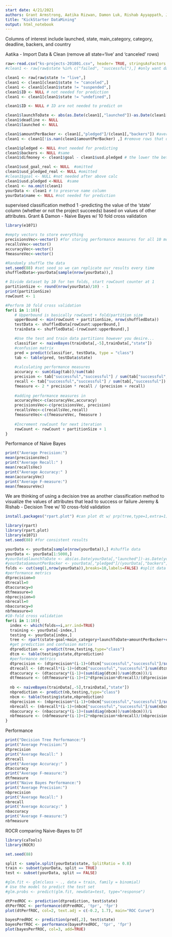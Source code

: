 ```yaml
---
start date: 4/21/2021
authors: Grant Armstrong, Aatika Rizwan, Damon Luk, Rishab Ayyappath, Jeremy Amand
title: "KickStarter DataMining"
output: html_notebook
---
```

Columns of interest include launched, state, main_category, category, deadline, backers, and country
 
Aatika - Import Data & Clean (remove all state='live' and 'canceled' rows) 
```r
raw<-read.csv("ks-projects-201801.csv", header= TRUE, stringsAsFactors = TRUE) # read in local file
#clean1 <- raw[raw$state %in% c("failed", "successful"),] #only want data that is confimed fail or success

clean1 <- raw[raw$state != "live",]
clean1 <- clean1[clean1$state != "canceled",]
clean1 <- clean1[clean1$state != "suspended",]
clean1$ID <- NULL # not needed for prediction
clean1 <- clean1[clean1$state != "undefined",]

clean1$ID <- NULL # ID are not needed to predict on 

clean1$launchToDate <- abs(as.Date(clean1[,"launched"])-as.Date(clean1[,"deadline"])) #days between launch and deadline
clean1$deadline <- NULL
clean1$launched <- NULL

clean1$amountPerBacker <- clean1[,"pledged"]/(clean1[,"backers"]) #average amount spent by each backer
clean1 <- clean1[!is.nan(clean1$amountPerBacker) ,] #remove rows that do not have defined number for avg amnt per backer

clean1$pledged <- NULL #not needed for predicting
clean1$backers <- NULL #same
clean1$difmoney <- clean1$goal - clean1$usd.pledged # the lower the better? 

clean1$usd_goal_real <- NULL  #omitted
clean1$usd_pledged_real <- NULL #omitted
#clean1$goal <- NULL #not needed after above calc
clean1$usd.pledged <-NULL  #same
clean1 <- na.omit(clean1)
yourData <- clean1 # to preserve name column
yourData$name <- NULL #not needed for prediction
```

supervised classification method 1 -predicting the value of the ‘state’ column (whether or not the project succeeds) based on values of other attributes.
Grant & Damon - Naive Bayes w/ 10 fold cross validation
```r
library(e1071)

#empty vectors to store everything
precisionsVec<-vector() #for storing performance measures for all 10 models
recallsVec<-vector()
accuracyVec<-vector()
fmeasureVec<-vector()

#Randomly shuffle the data
set.seed(88) #set seed so we can replicate our results every time
shuffledData<-yourData[sample(nrow(yourData)),]

# Divide dataset by 10 for ten folds, start rowCount counter at 1
partitionSize <- round(nrow(yourData)/10) - 1
print(partitionSize) 
rowCount <- 1

#Perform 10 fold cross validation
for(i in 1:10){
    # Upperbound is basically rowCount + fold/partition size
    upperBound <- min(rowCount + partitionSize, nrow(shuffledData))
    testData <- shuffledData[rowCount:upperBound,]
    trainData <- shuffledData[-(rowCount:upperBound),]

    #Use the test and train data partitions however you desire...
    classifier <- naiveBayes(trainData[,-5],trainData[,"state"])
    #confusion matrix 
    pred = predict(classifier, testData, type = "class")
    tab <- table(pred, testData$state)
    
    #calculating performance measures
    accuracy <- sum(diag(tab))/sum(tab)
    precision <- tab["successful","successful"] / sum(tab["successful",]) # Precision = TP / (TP + FP)
    recall <- tab["successful","successful"] / sum(tab[,"successful"]) # Recall = TP / (TP + FN)
    fmeasure <- 2 * precision * recall / (precision + recall)
    
    #adding performance measures in 
    accuracyVec<-c(accuracyVec,accuracy)
    precisionsVec<-c(precisionsVec, precision)
    recallsVec<-c(recallsVec,recall)
    fmeasureVec<-c(fmeasureVec, fmeasure )
    
    #Increment rowCount for next iteration
    rowCount <- rowCount + partitionSize + 1
}

```

Performance of Naive Bayes
```r
print("Average Precision:")
mean(precisionsVec)
print("Average Recall:" )
mean(recallsVec)
print("Average Accuracy:" )
mean(accuracyVec)
print("Average F-measure:")
mean(fmeasureVec)
```


We are thinking of using a decision tree as another classification method 
to visualize the values of attributes that lead to success or failure
Jeremy & Rishab - Decision Tree w/ 10 cross-fold validation

```r
install.packages("rpart.plot") #can plot dt w/ prp(tree,type=1,extra=1)
```

```r
library(rpart)
library(rpart.plot)
library(e1071)
set.seed(88) #for consistent results

yourData <- yourData[sample(nrow(yourData)),] #shuffle data
yourData <- yourData[1:5000,]
#yourData$launchToDate <- abs(as.Date(yourData[,"launched"])-as.Date(yourData[,"deadline"])) #days between launch and deadline
#yourData$amountPerBacker <- yourData[,"pledged"]/(yourData[,"backers"]) #average amount spent by each backer
folds <- cut(seq(1,nrow(yourData)),breaks=10,labels=FALSE) #split data into 10 folds
#performance metrics
dtprecision=0
dtrecall=0
dtaccuracy=0
dtfmeasure=0
nbprecision=0
nbrecall=0
nbaccuracy=0
nbfmeasure=0
#10-fold cross validation
for(i in 1:10){
  index <- which(folds==i,arr.ind=TRUE)
  training <- yourData[-index,]
  testing <- yourData[index,]
  tree <- rpart(state~goal+main_category+launchToDate+amountPerBacker+country,data=training,method="class") #dt based off of 5 categories
  #get prediction and confusion matrix
  dtprediction <- predict(tree,testing,type="class")
  dtcm <- table(testing$state,dtprediction)
  #performance metrics
  dtprecision <- (dtprecision*(i-1)+(dtcm["successful","successful"]/sum(dtcm["successful",])))/i
  dtrecall <- (dtrecall*(i-1)+(dtcm["successful","successful"]/sum(dtcm[,"successful"])))/i
  dtaccuracy <- (dtaccuracy*(i-1)+(sum(diag(dtcm))/sum(dtcm)))/i
  dtfmeasure <- (dtfmeasure*(i-1)+(2*dtprecision*dtrecall)/(dtprecision+dtrecall))/i
  
  nb <- naiveBayes(trainData[,-5],trainData[,"state"])
  nbprediction <- predict(nb,testing,type="class")
  nbcm <- table(testing$state,nbprediction)
  nbprecision <- (nbprecision*(i-1)+(nbcm["successful","successful"]/sum(nbcm["successful",])))/i
  nbrecall <- (nbrecall*(i-1)+(nbcm["successful","successful"]/sum(nbcm[,"successful"])))/i
  nbaccuracy <- (nbaccuracy*(i-1)+(sum(diag(nbcm))/sum(nbcm)))/i
  nbfmeasure <- (nbfmeasure*(i-1)+(2*nbprecision*nbrecall)/(nbprecision+nbrecall))/i
}
```

Performance
```r
print("Decision Tree Performance:")
print("Average Precision:")
dtprecision
print("Average Recall:" )
dtrecall
print("Average Accuracy:" )
dtaccuracy
print("Average F-measure:")
dtfmeasure
print("Naive Bayes Performance:")
print("Average Precision:")
nbprecision
print("Average Recall:" )
nbrecall
print("Average Accuracy:" )
nbaccuracy
print("Average F-measure:")
nbfmeasure
```


ROCR comparing Naive-Bayes to DT
```r
library(caTools)
library(ROCR)

set.seed(88)

split <- sample.split(yourData$state, SplitRatio = 0.8)
train <- subset(yourData, split == TRUE)
test <- subset(yourData, split == FALSE)

#glm.fit <- glm(class ~ ., data = train, family = binomial)
# Use the model to predict the test set
#glm.probs <- predict(glm.fit, newdata=test, type="response")

dtPredROC <- prediction(dtprediction, test$state)
dtPerfROC <- performance(dtPredROC, 'tpr', 'fpr')
plot(dtPerfROC, col=2, text.adj = c(-0.2, 1.7), main="ROC Curve")

bayesPredROC <- prediction(pred[,2], test$state)
bayesPerfROC <- performance(bayesPredROC, 'tpr', 'fpr')
plot(bayesPerfROC, col=3, add=TRUE)
```



